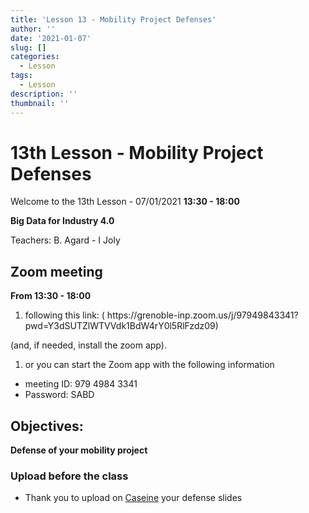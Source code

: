 ```yaml
---
title: 'Lesson 13 - Mobility Project Defenses'
author: ''
date: '2021-01-07'
slug: []
categories:
  - Lesson
tags:
  - Lesson
description: ''
thumbnail: ''
---
```


# 13th Lesson - Mobility Project Defenses

Welcome to the 13th Lesson - 07/01/2021 **13:30 - 18:00**

**Big Data for Industry 4.0**

Teachers: B. Agard - I Joly

## Zoom meeting

**From 13:30 - 18:00**

1. following this link: (
https://grenoble-inp.zoom.us/j/97949843341?pwd=Y3dSUTZlWTVVdk1BdW4rY0l5RlFzdz09)

(and, if needed, install the zoom app).

1. or you can start the Zoom app with the following information
  + meeting ID: 979 4984 3341
  + Password: SABD


## Objectives:

**Defense of your mobility project**

### Upload before the class

+ Thank you to upload on [Caseine](https://moodle.caseine.org/course/view.php?id=644&section=0#section-10)  your defense slides

